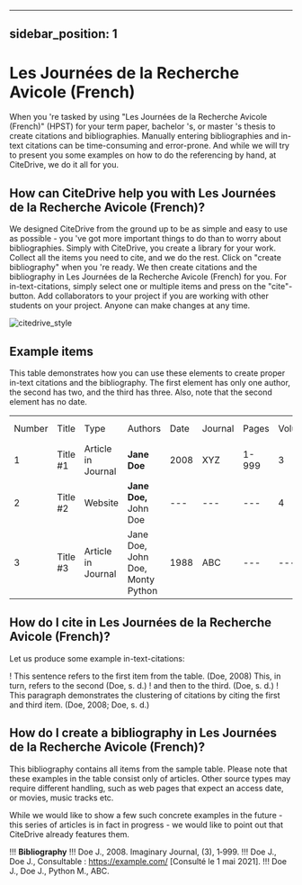 
---
sidebar_position: 1
---

# Les Journées de la Recherche Avicole (French)

When you 're tasked by using "Les Journées de la Recherche Avicole (French)" (HPST) for your term paper, bachelor 's, or master 's thesis to create citations and bibliographies.
Manually entering bibliographies and in-text citations can be time-consuming and error-prone. And while we will try to present you some examples on how to do the referencing by hand, at CiteDrive, we do it all for you.

<!---
## About  Les Journées de la Recherche Avicole (French)

* Title: Les Journées de la Recherche Avicole (French)
* Short Title (Id): HPST)
* Authors: Les Journées de la Recherche Avicole (French)
* Download: Les Journées de la Recherche Avicole (French)
 --->

## How can CiteDrive help you with Les Journées de la Recherche Avicole (French)?

We designed CiteDrive from the ground up to be as simple and easy to use as possible - you 've got more important things to do than to worry about bibliographies. Simply with CiteDrive, you create a library for your work. Collect all the items you need to cite, and we do the rest. Click on "create bibliography" when you 're ready. We then create citations and the bibliography in Les Journées de la Recherche Avicole (French) for you. For in-text-citations, simply select one or multiple items and press on the "cite"-button. Add collaborators to your project if you are working with other students on your project. Anyone can make changes at any time.


![citedrive_style](images/les-journees-de-la-recherche-avicole-french.svg "Choose Les Journées de la Recherche Avicole (French) in the CiteDrive App")


## Example items

This table demonstrates how you can use these elements to create proper in-text citations and the bibliography. The first element has only one author, the second has two, and the third has three. Also, note that the second element has no date.


<table>
  <tr>
   <td>Number
   </td>
   <td>Title
   </td>
   <td>Type
   </td>
   <td>Authors
   </td>
   <td>Date
   </td>
   <td>Journal
   </td>
   <td>Pages
   </td>
   <td>Volume
   </td>
   <td>Issue
   </td>
   <td>Access Date
   </td>
  </tr>
  <tr>
   <td>1
   </td>
   <td>Title #1
   </td>
   <td>Article in Journal
   </td>
   <td><strong>Jane Doe</strong>
   </td>
   <td>2008
   </td>
   <td>XYZ
   </td>
   <td>1-999
   </td>
   <td>3
   </td>
   <td>2
   </td>
   <td>--
   </td>
  </tr>
  <tr>
   <td>
2
   </td>
   <td>Title #2
   </td>
   <td>Website
   </td>
   <td><strong>Jane Doe, </strong>John Doe
   </td>
   <td>---
   </td>
   <td>---
   </td>
   <td>---
   </td>
   <td>4
   </td>
   <td>---
   </td>
   <td>2020-05-01
   </td>
  </tr>
  <tr>
   <td>3
   </td>
   <td>Title #3
   </td>
   <td>Article in Journal
   </td>
   <td>Jane Doe, John Doe, Monty Python
   </td>
   <td>1988
   </td>
   <td>ABC
   </td>
   <td>---
   </td>
   <td>---
   </td>
   <td>16
   </td>
   <td>---
   </td>
  </tr>
</table>



## How do I cite in  Les Journées de la Recherche Avicole (French)?

Let us produce some example in-text-citations:

! This sentence refers to the first item from the table. (Doe, 2008) This, in turn, refers to the second (Doe, s. d.)
! and then to the third.  (Doe, s. d.)
! This paragraph demonstrates the clustering of citations by citing the first and third item. (Doe, 2008; Doe, s. d.)



## How do I create a bibliography in Les Journées de la Recherche Avicole (French)?

This bibliography contains all items from the sample table. Please note that these examples in the table consist only of articles. Other source types may require different handling, such as web pages that expect an access date, or movies, music tracks etc.

While we would like to show a few such concrete examples in the future - this series of articles is in fact in progress - we would like to point out that CiteDrive already features them.


!!! **Bibliography**
!!! Doe J., 2008. Imaginary Journal, (3), 1‑999.
!!! Doe J., Doe J., Consultable  : https://example.com/ [Consulté le 1 mai 2021].
!!! Doe J., Doe J., Python M., ABC.


```
        